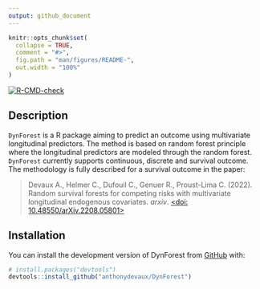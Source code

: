```yaml
---
output: github_document
---
```


<!-- README.md is generated from README.Rmd. Please edit that file -->

```r
knitr::opts_chunk$set(
  collapse = TRUE,
  comment = "#>",
  fig.path = "man/figures/README-",
  out.width = "100%"
)
```

<!-- badges: start -->
[![R-CMD-check](https://github.com/anthonydevaux/DynForest/actions/workflows/R-CMD-check.yaml/badge.svg)](https://github.com/anthonydevaux/DynForest/actions/workflows/R-CMD-check.yaml)
<!-- badges: end -->

## Description

`DynForest` is a R package aiming to predict an outcome using multivariate longitudinal predictors. The method is based on random forest principle where the longitudinal predictors are modeled through the random forest. `DynForest` currently supports continuous, discrete and survival outcome. The methodology is fully described for a survival outcome in the paper:

> Devaux A., Helmer C., Dufouil C., Genuer R., Proust-Lima C. (2022). Random survival forests for competing risks with multivariate longitudinal endogenous covariates. _arxiv_. [<doi: 10.48550/arXiv.2208.05801>](https://doi.org/10.48550/arXiv.2208.05801)

## Installation

You can install the development version of DynForest from [GitHub](https://github.com/anthonydevaux/DynForest) with:

```r
# install.packages("devtools")
devtools::install_github("anthonydevaux/DynForest")
```
